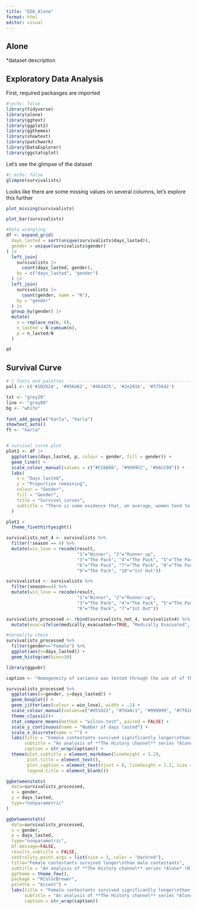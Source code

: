```yaml
---
title: "EDA_Alone"
format: html
editor: visual
---
```


## Alone 

\*dataset description

## Exploratory Data Analysis

First, required packasges are imported

```r
#|echo: false 
library(tidyverse)
library(alone)
library(ggtext)
library(ggplot2)
library(ggthemes)
library(showtext)
library(patchwork)
library(DataExplorer)
library(ggstatsplot)
```

Let's see the glimpse of the dataset

```r
#| echo: false
glimpse(survivalists)
```

Looks like there are some missing values on several columns, let's explore this further

```r
plot_missing(survivalists)
```

```r
plot_bar(survivalists)
```

```r
#data wrangling
df <- expand_grid(
  days_lasted = sort(unique(survivalists$days_lasted)),
  gender = unique(survivalists$gender)
) |>
  left_join(
    survivalists |>
      count(days_lasted, gender),
    by = c("days_lasted", "gender")
  ) |>
  left_join(
    survivalists |>
      count(gender, name = "N"),
    by = "gender"
  ) |>
  group_by(gender) |>
  mutate(
    n = replace_na(n, 0),
    n_lasted = N-cumsum(n),
    p = n_lasted/N
  )

df
```

## Survival Curve

```r
# 🎨 fonts and palettes ---------------------------------------------------
pal1 <- c('#1B2624', '#956e62', '#4b3425', '#2e291b', '#575642')

txt <- "grey20"
line <- "grey80"
bg <- "white"
      
font_add_google("Karla", "karla")
showtext_auto()
ft <- "karla"


# survival curve plot
plot1 <- df |>
  ggplot(aes(days_lasted, p, colour = gender, fill = gender)) +
  geom_line() +
  scale_colour_manual(values = c("#CC6666", "#9999CC", "#66CC99")) +
  labs(
    x = "Days lasted",
    y = "Proportion remaining",
    colour = "Gender",
    fill = "Gender",
    title = "Survival curves",
    subtitle = "There is some evidence that, on average, women tend to survive longer than men"
  ) 

plot1 +
  theme_fivethirtyeight()
```

```r
survivalists_not_4 <- survivalists %>%
  filter(!season == 4) %>%
  mutate(win_lose = recode(result,
                           "1"="Winner", "2"="Runner-up",
                           "3"="The Pack", "4"="The Pack", "5"="The Pack",
                           "6"="The Pack", "7"="The Pack", "8"="The Pack",
                           "9"="The Pack", "10"="1st Out"))

survivalists4 <- survivalists %>%
  filter(season==4) %>%
  mutate(win_lose = recode(result,
                           "1"="Winner", "2"="Runner-up",
                           "3"="The Pack", "4"="The Pack", "5"="The Pack",
                           "6"="The Pack", "7"="1st Out"))

survivalists_processed <- rbind(survivalists_not_4, survivalists4) %>%
  mutate(evac=ifelse(medically_evacuated==TRUE, "Medically Evacuated", NA))
```

```r
#normality check
survivalists_processed %>%
  filter(gender=="Female") %>%
  ggplot(aes(x=days_lasted)) +
  geom_histogram(bins=30)
```

```r
library(ggpubr)

caption <- "Homogeneity of variance was tested through the use of of the Levene's test. The Levene's test yielded a result of (p=.997) This indicates that our data met the statistical assumption for homogeneity of variance. The Shapiro-Wilk's test yielded a p-value p<.0001 for the sample as a whole assumption of normality has been violated. As such a nonparametric test is conducted. \n Data: Alone (shared by Dan Oehm) | Image created: @richclarkepsy | #tidytuesday"

survivalists_processed %>%
  ggplot(aes(x=gender, y=days_lasted)) +
  geom_boxplot() +
  geom_jitter(aes(colour = win_lose), width = .1) +
  scale_colour_manual(values=c("#d55d22", "#7da0c1", "#999999", "#7f618a")) +
  theme_classic()+ 
  stat_compare_means(method = "wilcox.test", paired = FALSE) +  
  scale_y_continuous(name = "Number of days lasted") +
  scale_x_discrete(name = "") +
  labs(title = "Female contestants survived significantly longer\nthan male contestants",
       subtitle = "An analysis of **The History channel** series *Alone* (N = 94) <br>",
       caption = str_wrap(caption)) +
  theme(plot.subtitle = element_markdown(lineheight = 1.2),
        plot.title = element_text(),
        plot.caption = element_text(hjust = 0, lineheight = 1.2, size = 8),
        legend.title = element_blank())
```

```r

ggbetweenstats(
  data=survivalists_processed,
  x = gender,
  y = days_lasted,
  type="nonparametric"
)
```

```r
ggbetweenstats(
  data=survivalists_processed,
  x = gender,
  y = days_lasted,
  type="nonparametric",
  bf.message=FALSE,
  results.subtitle = FALSE,
  centrality.point.args = list(size = 3, color = "darkred"),
  title="Female contestants survived longer\nthan male contestants",
  subtitle = "An analysis of **The History channel** series *Alone* (N = 94)",
  ggtheme = theme_few(),
  package = "RColorBrewer",
  palette = "Accent") +
  labs(title = "Female contestants survived significantly longer\nthan male contestants",
       subtitle = "An analysis of **The History channel** series *Alone* (N = 94) <br>",
       caption = str_wrap(caption)) 

```
